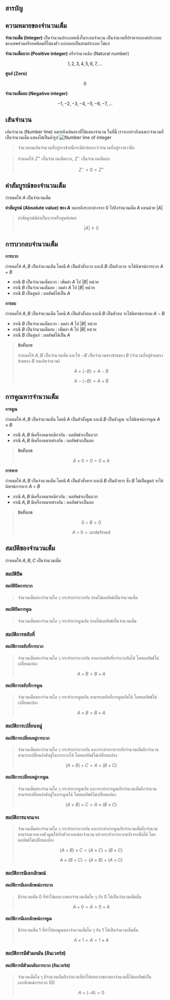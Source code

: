 ## สารบัญ

## ความหมายของจำนวนเต็ม

**จำนวนเต็ม (Integer)** เป็นจำนวนประเภทหนึ่งในระบบจำนวน เป็นจำนวนที่ปราศจากองค์ประกอบของเศษส่วนหรือทศนิยมที่ไม่ลงตัว แบ่งออกเป็นสามประเภท ได้แก่

**จำนวนเต็มบวก (Positive integer)** หรือจำนวนนับ (Natural number)

$$
1,2,3,4,5,6,7,…
$$

**ศูนย์ (Zero)**

$$
0
$$

**จำนวนเต็มลบ (Negative integer)**

$$
-1,-2,-3,-4,-5,-6,-7,…
$$

## เส้นจำนวน

เส้นจำนวน (Number line) หมายถึงเส้นตรงที่ใช้แสดงจำนวน ในที่นี้ เราจะกล่าวถึงเฉพาะจำนวนที่เป็นจำนวนเต็ม แสดงได้เป็นดังรูป
![Number line of integer](/images/contents/math/integer/number-line.webp)

> จำนวนบนเส้นจำนวนที่อยู่ทางซ้ายมือจะมีค่าน้อยกว่าจำนวนที่อยู่ทางขวามือ

> กำหนดให้ $Z^+$ เป็นจำนวนเต็มบวก, $Z^-$ เป็นจำนวนเต็มลบ
>
> $$
> Z^-<0<Z^+
> $$

## ค่าสัมบูรณ์ของจำนวนเต็ม

กำหนดให้ $A$ เป็นจำนวนเต็ม

**ค่าสัมบูรณ์ (Absolute value) ของ $A$** หมายถึงระยะห่างจาก $0$ ไปถึงจำนวนเต็ม $A$ แทนด้วย $|A|$

> ค่าสัมบูรณ์มีค่าเป็นบวกหรือศูนย์เสมอ
>
> $$
> |A|\ge0
> $$

## การบวกลบจำนวนเต็ม

**การบวก**

กำหนดให้ $A,B$ เป็นจำนวนเต็ม โดยมี $A$ เป็นตัวตั้งบวก และมี $B$ เป็นตัวบวก จะได้นิพจน์การบวก $A+B$

- กรณี $B$ เป็นจำนวนเต็มบวก : เพิ่มค่า $A$ ไป $|B|$ หน่วย
- กรณี $B$ เป็นจำนวนเต็มลบ : ลดค่า $A$ ไป $|B|$ หน่วย
- กรณี $B$ เป็นศูนย์ : ผลลัพธ์ได้เป็น $A$

**การลบ**

กำหนดให้ $A,B$ เป็นจำนวนเต็ม โดยมี $A$ เป็นตัวตั้งลบ และมี $B$ เป็นตัวลบ จะได้นิพจน์การลบ $A-B$

- กรณี $B$ เป็นจำนวนเต็มบวก : ลดค่า $A$ ไป $|B|$ หน่วย
- กรณี $B$ เป็นจำนวนเต็มลบ : เพิ่มค่า $A$ ไป $|B|$ หน่วย
- กรณี $B$ เป็นศูนย์ : ผลลัพธ์ได้เป็น $A$

> **ข้อสังเกต**
>
> กำหนดให้ $A,B$ เป็นจำนวนเต็ม และให้ $-B$ เป็นจำนวนตรงข้ามของ $B$ (จำนวนที่อยู่ด้านตรงข้ามของ $B$ บนเส้นจำนวน)
>
> $$
> A+(-B)=A-B
> $$
>
> $$
> A-(-B)=A+B
> $$

## การคูณหารจำนวนเต็ม

**การคูณ**

กำหนดให้ $A,B$ เป็นจำนวนเต็ม โดยมี $A$ เป็นตัวตั้งคูณ และมี $B$ เป็นตัวคูณ จะได้นิพจน์การคูณ $A\times B$

- กรณี $A,B$ มีเครื่องหมายเดียวกัน : ผลลัพธ์จะเป็นบวก
- กรณี $A,B$ มีเครื่องหมายต่างกัน : ผลลัพธ์จะเป็นลบ

> **ข้อสังเกต**
>
> $$
> A\times 0=0=0\times A
> $$

**การหาร**

กำหนดให้ $A,B$ เป็นจำนวนเต็ม โดยมี $A$ เป็นตัวตั้งหาร และมี $B$ เป็นตัวหาร ซึ่ง $B$ ไม่เป็นศูนย์ จะได้นิพจน์การหาร $A\div B$

- กรณี $A,B$ มีเครื่องหมายเดียวกัน : ผลลัพธ์จะเป็นบวก
- กรณี $A,B$ มีเครื่องหมายต่างกัน : ผลลัพธ์จะเป็นลบ

> **ข้อสังเกต**
>
> $$
> 0\div B=0
> $$
>
> $$
> A\div 0=\text{undefined}
> $$

## สมบัติของจำนวนเต็ม

กำหนดให้ $A,B,C$ เป็นจำนวนเต็ม

### สมบัติปิด

#### สมบัติปิดการบวก

> จำนวนเต็มสองจำนวนใด ๆ กระทำการบวกกัน ย่อมได้ผลลัพธ์เป็นจำนวนเต็ม

#### สมบัติปิดการคูณ

> จำนวนเต็มสองจำนวนใด ๆ กระทำการคูณกัน ย่อมได้ผลลัพธ์เป็นจำนวนเต็ม

### สมบัติการสลับที่

#### สมบัติการสลับที่การบวก

> จำนวนเต็มสองจำนวนใด ๆ กระทำการบวกกัน สามารถสลับที่การบวกกันได้ โดยผลลัพธ์ไม่เปลี่ยนแปลง
>
> $$
> A+B=B+A
> $$

#### สมบัติการสลับที่การคูณ

> จำนวนเต็มสองจำนวนใด ๆ กระทำการคูณกัน สามารถสลับที่การคูณกันได้ โดยผลลัพธ์ไม่เปลี่ยนแปลง
>
> $$
> A\times B=B\times A
> $$

### สมบัติการเปลี่ยนหมู่

#### สมบัติการเปลี่ยนหมู่การบวก

> จำนวนเต็มสองจำนวนใด ๆ กระทำการบวกกัน และกระทำการบวกกับจำนวนเต็มอีกจำนวน สามารถเปลี่ยนลำดับคู่ในการบวกได้ โดยผลลัพธ์ไม่เปลี่ยนแปลง
>
> $$
> (A+B)+C=A+(B+C)
> $$

#### สมบัติการเปลี่ยนหมู่การคูณ

> จำนวนเต็มสองจำนวนใด ๆ กระทำการคูณกัน และกระทำการคูณกับจำนวนเต็มอีกจำนวน สามารถเปลี่ยนลำดับคู่ในการคูณได้ โดยผลลัพธ์ไม่เปลี่ยนแปลง
>
> $$
> (A\times B)\times C=A\times (B\times C)
> $$

### สมบัติการแจกแจง

> จำนวนเต็มสองจำนวนใด ๆ กระทำการบวกกัน และกระทำการคูณกับจำนวนเต็มอีกจำนวน สามารถแจกแจงตัวคูณให้กับตัวบวกแต่ละจำนวน แล้วกระทำการบวกหลังจากนั้นได้ โดยผลลัพธ์ไม่เปลี่ยนแปลง
>
> $$
> (A+B)\times C=(A\times C)+(B\times C)
> $$
>
> $$
> A\times (B+C)=(A\times B)+(A\times C)
> $$

### สมบัติการมีเอกลักษณ์

#### สมบัติการมีเอกลักษณ์การบวก

> มีจำนวนเต็ม $0$ ที่ทำให้ผลบวกของจำนวนเต็มใด ๆ กับ $0$ ได้เป็นจำนวนเต็มนั้น
>
> $$
> A+0=A=0+A
> $$

#### สมบัติการมีเอกลักษณ์การคูณ

> มีจำนวนเต็ม $1$ ที่ทำให้ผลคูณของจำนวนเต็มใด ๆ กับ $1$ ได้เป็นจำนวนเต็มนั้น
>
> $$
> A\times 1=A=1\times A
> $$

### สมบัติการมีตัวผกผัน (อินเวอร์ส)

#### สมบัติการมีตัวผกผันการบวก (อินเวอร์ส)

> จำนวนเต็มใด ๆ มีจำนวนเต็มอีกจำนวนที่ทำให้ผลบวกของสองจำนวนนี้ได้ผลลัพธ์เป็นเอกลักษณ์การบวก $(0)$
>
> $$
> A+(-A)=0
> $$
